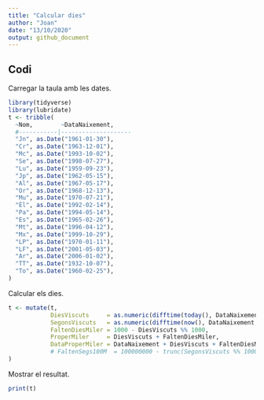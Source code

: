 ```yaml
---
title: "Calcular dies"
author: "Joan"
date: "13/10/2020"
output: github_document
---
```


## Codi

Carregar la taula amb les dates.

```r
library(tidyverse)
library(lubridate)
t <- tribble(
  ~Nom,        ~DataNaixement,
  #-----------|--------------------
  "Jn", as.Date("1961-01-30"),
  "Cr", as.Date("1963-12-01"),
  "Mc", as.Date("1993-10-02"),
  "Se", as.Date("1998-07-27"),
  "Lu", as.Date("1959-09-23"),
  "Jp", as.Date("1962-05-15"),
  "Al", as.Date("1967-05-17"),
  "Or", as.Date("1968-12-13"),
  "Mu", as.Date("1970-07-21"),
  "Èl", as.Date("1992-02-14"),
  "Pa", as.Date("1994-05-14"),
  "Es", as.Date("1965-02-26"),
  "Mt", as.Date("1996-04-12"),
  "Mx", as.Date("1999-10-29"),
  "LP", as.Date("1970-01-11"),
  "LF", as.Date("2001-05-03"),
  "Ar", as.Date("2006-01-02"),
  "TT", as.Date("1932-10-07"),
  "To", as.Date("1960-02-25"),
)
```


Calcular els dies.
```r
t <- mutate(t,
            DiesViscuts     = as.numeric(difftime(today(), DataNaixement, units = "days")),
            SegonsViscuts   = as.numeric(difftime(now(), DataNaixement, units = "secs")),
            FaltenDiesMiler = 1000 - DiesViscuts %% 1000,
            ProperMiler     = DiesViscuts + FaltenDiesMiler,
            DataProperMiler = DataNaixement + DiesViscuts + FaltenDiesMiler
            # FaltenSegs100M  = 100000000 - trunc(SegonsViscuts %% 100000000)
)
```

Mostrar el resultat.
```r
print(t)
```

